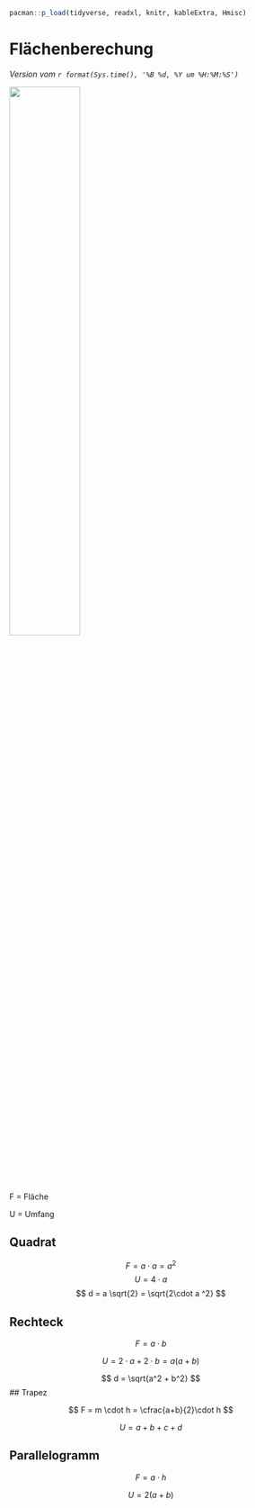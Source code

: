 ```r
pacman::p_load(tidyverse, readxl, knitr, kableExtra, Hmisc)
```

# Flächenberechung {#sec-area}

*Version vom `r format(Sys.time(), '%B %d, %Y um %H:%M:%S')`*

![](images/caution.png){fig-align="center" width="50%"}

F = Fläche

U = Umfang

## Quadrat

$$
F = a \cdot a = a^2
$$
$$
U = 4 \cdot a
$$
$$
d = a \sqrt{2} = \sqrt{2\cdot a ^2}
$$

## Rechteck

$$
F = a \cdot b 
$$

$$
U = 2 \cdot a + 2 \cdot b = a (a+b)
$$

$$
d = \sqrt{a^2 + b^2} 
$$
## Trapez

$$
F = m \cdot h = \cfrac{a+b}{2}\cdot h 
$$

$$
U = a+b+c+d
$$

## Parallelogramm

$$
F = a \cdot h 
$$

$$
U = 2(a+b)
$$


